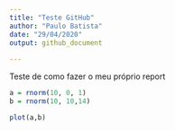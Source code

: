 ```yaml
---
title: "Teste GitHub"
author: "Paulo Batista"
date: "29/04/2020"
output: github_document
  
---
```



Teste de como fazer o meu próprio report

```r
a = rnorm(10, 0, 1)
b = rnorm(10, 10,14)

plot(a,b)
```

